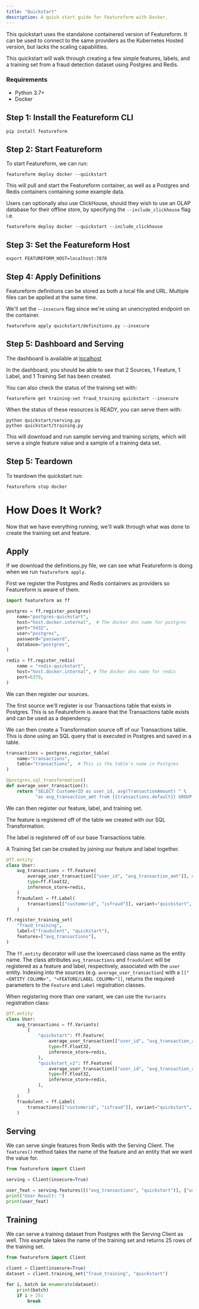 ```yaml
---
title: "Quickstart"
description: A quick start guide for Featureform with Docker.
---
```


This quickstart uses the standalone containered version of Featureform. It can be used to connect to the same providers
as the Kubernetes Hosted version, but lacks the scaling capabilities.

This quickstart will walk through creating a few simple features, labels, and a training set from a fraud
detection dataset using Postgres and Redis.

### Requirements

- Python 3.7+
- Docker

## Step 1: Install the Featureform CLI

```shell
pip install featureform
```

## Step 2: Start Featureform

To start Featureform, we can run:
```shell
featureform deploy docker --quickstart
```

This will pull and start the Featureform container, as well as a Postgres and Redis containers containing some
example data.

Users can optionally also use ClickHouse, should they wish to use an OLAP database for their offline store, by specifying
the `--include_clickhouse` flag i.e.

```shell
featureform deploy docker --quickstart --include_clickhouse
```

## Step 3: Set the Featureform Host

```shell
export FEATUREFORM_HOST=localhost:7878 
```

## Step 4: Apply Definitions

Featureform definitions can be stored as both a local file and URL. Multiple files can be applied at the same time.

We'll set the `--insecure` flag since we're using an unencrypted endpoint on the container.

```shell
featureform apply quickstart/definitions.py --insecure
```

## Step 5: Dashboard and Serving

The dashboard is available at [localhost](http://localhost)

In the dashboard, you should be able to see that 2 Sources, 1 Feature, 1 Label, and 1 Training Set has been created.

You can also check the status of the training set with:

```shell
featureform get training-set fraud_training quickstart --insecure
```

When the status of these resources is READY, you can serve them with:

```shell
python quickstart/serving.py
python quickstart/training.py
```

This will download and run sample serving and training scripts, which will serve a single feature value and a sample
of a training data set.

## Step 5: Teardown

To teardown the quickstart run:

```shell
featureform stop docker
```

# How Does It Work?

Now that we have everything running, we'll walk through what was done to create the training set and feature.

## Apply

If we download the definitions.py file, we can see what Featureform is doing when we run `featureform apply`.

First we register the Postgres and Redis containers as providers so Featureform is aware of them.

```python definitions.py
import featureform as ff

postgres = ff.register_postgres(
    name="postgres-quickstart",
    host="host.docker.internal",  # The docker dns name for postgres
    port="5432",
    user="postgres",
    password="password",
    database="postgres",
)

redis = ff.register_redis(
    name = "redis-quickstart",
    host="host.docker.internal", # The docker dns name for redis
    port=6379,
)
```

We can then register our sources.

The first source we'll register is our Transactions table that exists in Postgres. This is so Featureform is aware that the
Transactions table exists and can be used as a dependency.

We can then create a Transformation source off of our Transactions table. This is done using an SQL query that is
executed in Postgres and saved in a table.

```python definitions.py
transactions = postgres.register_table(
    name="transactions",
    table="transactions",  # This is the table's name in Postgres
)

@postgres.sql_transformation()
def average_user_transaction():
    return "SELECT CustomerID as user_id, avg(TransactionAmount) " \
           "as avg_transaction_amt from {{transactions.default}} GROUP BY user_id"
```

We can then register our feature, label, and training set.

The feature is registered off of the table we created with our SQL Transformation.

The label is registered off of our base Transactions table.

A Training Set can be created by joining our feature and label together.

```python definitions.py
@ff.entity
class User:
    avg_transactions = ff.Feature(
        average_user_transaction[["user_id", "avg_transaction_amt"]], # We can optional include the `timestamp_column` "timestamp" here
        type=ff.Float32,
        inference_store=redis,
    )
    fraudulent = ff.Label(
        transactions[["customerid", "isfraud"]], variant="quickstart", type=ff.Bool
    )

ff.register_training_set(
    "fraud_training",
    label=("fraudulent", "quickstart"),
    features=["avg_transactions"],
)
```

The `ff.entity` decorator will use the lowercased class name as the entity name. The class attributes `avg_transactions` and `fraudulent` will be registered as a feature and label, respectively, associated with the `user` entity. Indexing into the sources (e.g. `average_user_transaction`) with a `[["<ENTITY COLUMN>", "<FEATURE/LABEL COLUMN>"]]`, returns the required parameters to the `Feature` and `Label` registration classes.

When registering more than one variant, we can use the `Variants` registration class:

```python definitions.py
@ff.entity
class User:
    avg_transactions = ff.Variants(
        {
            "quickstart": ff.Feature(
                average_user_transaction[["user_id", "avg_transaction_amt"]],
                type=ff.Float32,
                inference_store=redis,
            ),
            "quickstart_v2": ff.Feature(
                average_user_transaction[["user_id", "avg_transaction_amt"]],
                type=ff.Float32,
                inference_store=redis,
            ),
        }
    )
    fraudulent = ff.Label(
        transactions[["customerid", "isfraud"]], variant="quickstart", type=ff.Bool
    )
```

## Serving

We can serve single features from Redis with the Serving Client. The `features()` method takes the name of the feature
and an entity that we want the value for.

```python serving.py
from featureform import Client

serving = Client(insecure=True)

user_feat = serving.features([("avg_transactions", "quickstart")], {"user": "C1214240"})
print("User Result: ")
print(user_feat)
```

## Training

We can serve a training dataset from Postgres with the Serving Client as well. This example takes the name of the
training set and returns 25 rows of the training set.

```python training.py
from featureform import Client

client = Client(insecure=True)
dataset = client.training_set("fraud_training", "quickstart")

for i, batch in enumerate(dataset):
    print(batch)
    if i > 25:
        break
```
